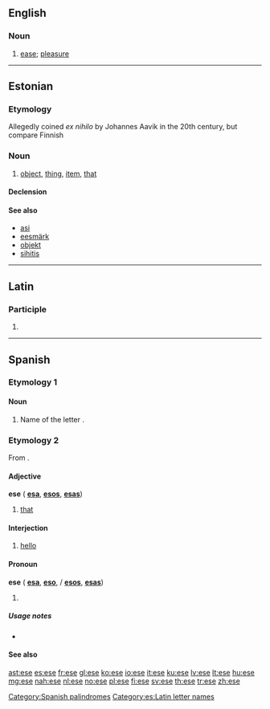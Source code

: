 {{also|Ese|ESE|Eşe|ése|esé|-ese}}
==English==

===Noun===
{{en-noun|?}}

# {{obsolete}} [[ease]]; [[pleasure]]
#: {{rfquotek|Chaucer}}

{{Webster 1913}}

----

==Estonian==

===Etymology===
Allegedly coined ''ex nihilo'' by Johannes Aavik in the 20th century, but compare Finnish {{term|esine}}

===Noun===
{{head|et|noun|genitive|eseme|partitive|eset}}

# [[object]], [[thing]], [[item]], [[that]]

====Declension====
{{rfinfl|lang=et|type=declension}}

====See also====
* [[asi#Estonian|asi]]
* [[eesmärk]]
* [[objekt#Estonian|objekt]]
* [[sihitis]]

----

==Latin==

===Participle===
{{la-part-form|ēse}}

# {{inflection of|esus|ēsus|voc|m|s|lang=la}}

----

==Spanish==

===Etymology 1===

====Noun====
{{es-noun|f}}
# Name of the letter {{term|s}}.

===Etymology 2===
From {{etyl|la|es}} {{term|ipse}}.

====Adjective====
'''ese''' {{m}} {{context|demonstrative|lang=es}} ({{f}} '''[[esa]]''', {{m|p}} '''[[esos]]''', {{f|p}} '''[[esas]]''')

# [[that]]

====Interjection====
{{head|es|interjection}}

# {{Mexico|informal|lang=es}} [[hello]]

====Pronoun====
'''ese''' {{m}} {{context|demonstrative|lang=es}} ({{f}} '''[[esa]]''', {{n}} '''[[eso]]''', {{m|p}}/{{n|p}} '''[[esos]]''', {{f|p}} '''[[esas]]''')

# {{alternative spelling of|ése}}

=====Usage notes=====
* {{es-demonstrative-accent-usage}}

====See also====
{{Spanish pronoun}}

[[Category:Spanish palindromes]]
[[Category:es:Latin letter names]]

[[ast:ese]]
[[es:ese]]
[[fr:ese]]
[[gl:ese]]
[[ko:ese]]
[[io:ese]]
[[it:ese]]
[[ku:ese]]
[[lv:ese]]
[[lt:ese]]
[[hu:ese]]
[[mg:ese]]
[[nah:ese]]
[[nl:ese]]
[[no:ese]]
[[pl:ese]]
[[fi:ese]]
[[sv:ese]]
[[th:ese]]
[[tr:ese]]
[[zh:ese]]